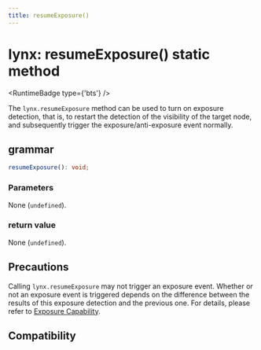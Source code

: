 ```yaml
---
title: resumeExposure()
---
```



# lynx: resumeExposure() static method

<RuntimeBadge type={'bts'} />

The `lynx.resumeExposure` method can be used to turn on exposure detection, that is, to restart the detection of the visibility of the target node, and subsequently trigger the exposure/anti-exposure event normally.

## grammar

```ts
resumeExposure(): void;
```

### Parameters

None (`undefined`).

### return value

None (`undefined`).

## Precautions

Calling `lynx.resumeExposure` may not trigger an exposure event. Whether or not an exposure event is triggered depends on the difference between the results of this exposure detection and the previous one. For details, please refer to [Exposure Capability](../../../guide/interaction/visibility-detection/exposure-ability.mdx).

## Compatibility


<LegacyCompatTable metadata="lynx-api/lynx/resumeExposure" />
